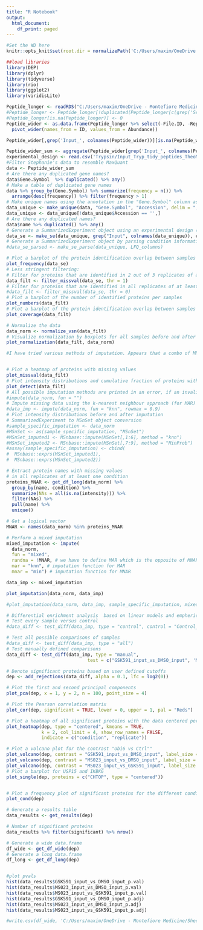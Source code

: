 ---
title: "R Notebook"
output:
  html_document:
    df_print: paged
---
```{r "setup", include=FALSE}
#Set the WD here
knitr::opts_knit$set(root.dir = normalizePath('C:/Users/maxim/OneDrive - Montefiore Medicine/Shechter/Processed_Data/'))
```

```{r}
##load libraries
library(DEP)
library(dplyr)
library(tidyverse)
library(rio)
library(ggplot2)
library(viridisLite)

Peptide_longer <- readRDS("C:/Users/maxim/OneDrive - Montefiore Medicine/Shechter/Processed_Data/Tryp_03/Input_Tryp_tidy_peptides_TheoMW.RDS")
#Peptide_longer <- Peptide_longer[!duplicated(Peptide_longer[c(grep('Sequence', colnames(Peptide_longer)), grep('Theo.MHplus.in.Da', colnames(Peptide_longer)), grep('ID', colnames(Peptide_longer)))]),]
#Peptide_longer[is.na(Peptide_longer)] <- 0
Peptide_wider <- as.data.frame(Peptide_longer %>% select(-File.ID, -Replicate, -Inhibitor) %>%
  pivot_wider(names_from = ID, values_from = Abundance))

Peptide_wider[,grep('Input_', colnames(Peptide_wider))][is.na(Peptide_wider[,grep('Input_', colnames(Peptide_wider))])] <- 0 

Peptide_wider_sum <- aggregate(Peptide_wider[grep('Input_', colnames(Peptide_wider))], by=list(Accession = Peptide_wider$Accession, Description = Peptide_wider$Description, Gene.Symbol = Peptide_wider$Gene.Symbol), FUN=sum)
experimental_design <- read.csv('Trypsin/Input_Tryp_tidy_peptides_TheoMW_ExpDesign.csv', header =T)
#Filter Stephanie's data to resemble MaxQuant
data <- Peptide_wider_sum
# Are there any duplicated gene names?
data$Gene.Symbol  %>% duplicated() %>% any()
# Make a table of duplicated gene names
data %>% group_by(Gene.Symbol) %>% summarize(frequency = n()) %>% 
  arrange(desc(frequency)) %>% filter(frequency > 1)
# Make unique names using the annotation in the "Gene.Symbol" column as primary names and the annotation in "Accession" as name for those that do not have an gene name.
data_unique <- make_unique(data, "Gene.Symbol", "Accession", delim = ";")
data_unique <- data_unique[!data_unique$Accession == '',]
# Are there any duplicated names?
data$name %>% duplicated() %>% any()
# Generate a SummarizedExperiment object using an experimental design (LFQ=Abundance)
data_se <- make_se(data_unique, grep("Input", colnames(data_unique)), experimental_design)
# Generate a SummarizedExperiment object by parsing condition information from the column names
#data_se_parsed <- make_se_parse(data_unique, LFQ_columns)
```

```{r}
# Plot a barplot of the protein identification overlap between samples
plot_frequency(data_se)
# Less stringent filtering:
# Filter for proteins that are identified in 2 out of 3 replicates of at least one condition#
data_filt <- filter_missval(data_se, thr = 1)
# Filter for proteins that are identified in all replicates of at least one condition
#data_filt <- filter_missval(data_se, thr = 0)
# Plot a barplot of the number of identified proteins per samples
plot_numbers(data_filt)
# Plot a barplot of the protein identification overlap between samples
plot_coverage(data_filt)
```


```{r}
# Normalize the data
data_norm <- normalize_vsn(data_filt)
# Visualize normalization by boxplots for all samples before and after normalization
plot_normalization(data_filt, data_norm)
```



```{r}
#I have tried various methods of imputation. Appears that a combo of MNAR and MAR rowise to compare proteins between conditions with an imputation of the minimum value for those that are missing makes the most sense.


# Plot a heatmap of proteins with missing values
plot_missval(data_filt)
# Plot intensity distributions and cumulative fraction of proteins with and without missing values
plot_detect(data_filt)
# All possible imputation methods are printed in an error, if an invalid function name is given.
#impute(data_norm, fun = "")
# Impute missing data using the k-nearest neighbour approach (for MAR)
#data_imp <- impute(data_norm, fun = "knn", rowmax = 0.9)
# Plot intensity distributions before and after imputation
# SummarizedExperiment to MSnSet object conversion
#sample_specific_imputation <- data_norm
#MSnSet <- as(sample_specific_imputation, "MSnSet")
#MSnSet_imputed1 <- MSnbase::impute(MSnSet[,1:6], method = "knn")
#MSnSet_imputed2 <- MSnbase::impute(MSnSet[,7:9], method = "MinProb")
#assay(sample_specific_imputation) <- cbind(
#  MSnbase::exprs(MSnSet_imputed1), 
#  MSnbase::exprs(MSnSet_imputed2))

# Extract protein names with missing values 
# in all replicates of at least one condition
proteins_MNAR <- get_df_long(data_norm) %>%
  group_by(name, condition) %>%
  summarize(NAs = all(is.na(intensity))) %>% 
  filter(NAs) %>% 
  pull(name) %>% 
  unique()

# Get a logical vector
MNAR <- names(data_norm) %in% proteins_MNAR

# Perform a mixed imputation
mixed_imputation <- impute(
  data_norm, 
  fun = "mixed",
  randna = !MNAR, # we have to define MAR which is the opposite of MNAR
  mar = "knn", # imputation function for MAR
  mnar = "min") # imputation function for MNAR

data_imp <- mixed_imputation

plot_imputation(data_norm, data_imp)

#plot_imputation(data_norm, data_imp, sample_specific_imputation, mixed_imputation)
```

```{r}
# Differential enrichment analysis  based on linear models and empherical Bayes statistics
# Test every sample versus control
#data_diff <- test_diff(data_imp, type = "control", control = "Control_SDMA")

# Test all possible comparisons of samples
#data_diff <- test_diff(data_imp, type = "all")
# Test manually defined comparisons
data_diff <- test_diff(data_imp, type = "manual", 
                              test = c("GSK591_input_vs_DMSO_input", 'MS023_input_vs_DMSO_input', 'MS023_input_vs_GSK591_input'))

# Denote significant proteins based on user defined cutoffs
dep <- add_rejections(data_diff, alpha = 0.1, lfc = log2(0))

# Plot the first and second principal components
plot_pca(dep, x = 1, y = 2, n = 100, point_size = 4)

# Plot the Pearson correlation matrix
plot_cor(dep, significant = TRUE, lower = 0, upper = 1, pal = "Reds")

# Plot a heatmap of all significant proteins with the data centered per protein
plot_heatmap(dep, type = "centered", kmeans = TRUE, 
             k = 2, col_limit = 4, show_row_names = FALSE,
             indicate = c("condition", "replicate"))

```

```{r}
# Plot a volcano plot for the contrast "Ubi6 vs Ctrl""
plot_volcano(dep, contrast = "GSK591_input_vs_DMSO_input", label_size = 2, add_names = TRUE)
plot_volcano(dep, contrast = "MS023_input_vs_DMSO_input", label_size = 2, add_names = TRUE)
plot_volcano(dep, contrast = "MS023_input_vs_GSK591_input", label_size = 2, add_names = TRUE)
# Plot a barplot for USP15 and IKBKG
plot_single(dep, proteins = c("CHTOP", type = "centered"))


# Plot a frequency plot of significant proteins for the different conditions
plot_cond(dep)
```

```{r}
# Generate a results table
data_results <- get_results(dep)

# Number of significant proteins
data_results %>% filter(significant) %>% nrow()

# Generate a wide data.frame
df_wide <- get_df_wide(dep)
# Generate a long data.frame
df_long <- get_df_long(dep)


#plot pvals
hist(data_results$GSK591_input_vs_DMSO_input_p.val)
hist(data_results$MS023_input_vs_DMSO_input_p.val)
hist(data_results$MS023_input_vs_GSK591_input_p.val)
hist(data_results$GSK591_input_vs_DMSO_input_p.adj)
hist(data_results$MS023_input_vs_DMSO_input_p.adj)
hist(data_results$MS023_input_vs_GSK591_input_p.adj)

#write.csv(df_wide, 'C:/Users/maxim/OneDrive - Montefiore Medicine/Shechter/DEP/Notebooks/Trypsin/SumPeptide/Input_Peptide_Tidy_DEP_Trypsin_SumPeptides_WideFormat.csv')
```